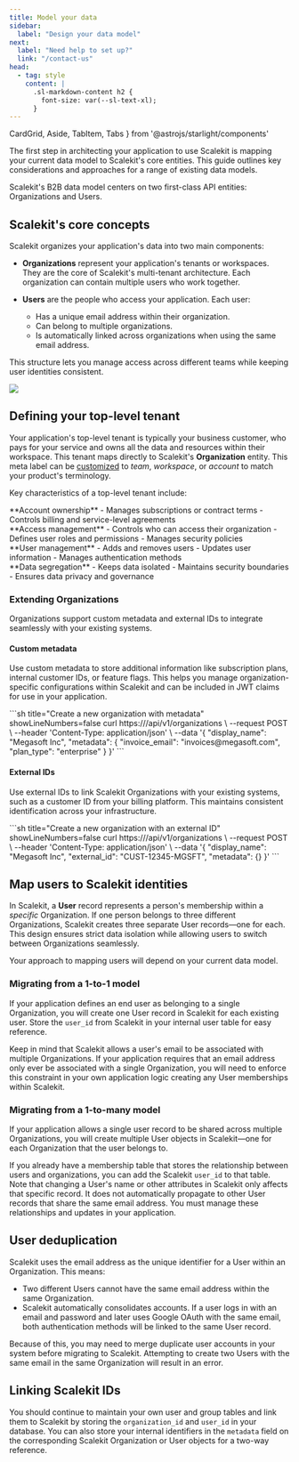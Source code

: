 ```yaml
---
title: Model your data
sidebar:
  label: "Design your data model"
next:
  label: "Need help to set up?"
  link: "/contact-us"
head:
  - tag: style
    content: |
      .sl-markdown-content h2 {
        font-size: var(--sl-text-xl);
      }
---
```


  CardGrid, Aside, TabItem, Tabs
 } from '@astrojs/starlight/components'

The first step in architecting your application to use Scalekit is mapping your current data model to Scalekit's core entities. This guide outlines key considerations and approaches for a range of existing data models.

Scalekit's B2B data model centers on two first-class API entities: Organizations and Users.

## Scalekit's core concepts

Scalekit organizes your application's data into two main components:

- **Organizations** represent your application's tenants or workspaces. They are the core of Scalekit's multi-tenant architecture. Each organization can contain multiple users who work together.

- **Users** are the people who access your application. Each user:
  - Has a unique email address within their organization.
  - Can belong to multiple organizations.
  - Is automatically linked across organizations when using the same email address.

This structure lets you manage access across different teams while keeping user identities consistent.

![](@/assets/docs/fsa/model-your-data/1-v.png)

## Defining your top-level tenant

Your application's top-level tenant is typically your business customer, who pays for your service and owns all the data and resources within their workspace. This tenant maps directly to Scalekit's **Organization** entity. This meta label can be [customized](/fsa/guides/manage-organization/) to _team_, _workspace_, or _account_ to match your product's terminology.

Key characteristics of a top-level tenant include:

<CardGrid>

<div>
**Account ownership**
- Manages subscriptions or contract terms
- Controls billing and service-level agreements
</div>

<div>
**Access management**
- Controls who can access their organization
- Defines user roles and permissions
- Manages security policies
</div>

<div>
**User management**
- Adds and removes users
- Updates user information
- Manages authentication methods
</div>

<div>
**Data segregation**
- Keeps data isolated
- Maintains security boundaries
- Ensures data privacy and governance
</div>

</CardGrid>


### Extending Organizations

Organizations support custom metadata and external IDs to integrate seamlessly with your existing systems.

#### Custom metadata

Use custom metadata to store additional information like subscription plans, internal customer IDs, or feature flags. This helps you manage organization-specific configurations within Scalekit and can be included in JWT claims for use in your application.

<Tabs>
<TabItem label='Metadata'>
```sh title="Create a new organization with metadata" showLineNumbers=false
curl https://<SCALEKIT_ENVIRONMENT_URL>/api/v1/organizations \
  --request POST \
  --header 'Content-Type: application/json' \
  --data '{
  "display_name": "Megasoft Inc",
  "metadata": {
    "invoice_email": "invoices@megasoft.com",
    "plan_type": "enterprise"
  }
}'
```
</TabItem>
</Tabs>

#### External IDs
Use external IDs to link Scalekit Organizations with your existing systems, such as a customer ID from your billing platform. This maintains consistent identification across your infrastructure.

<Tabs>
<TabItem label='External IDs'>
```sh title="Create a new organization with an external ID" showLineNumbers=false
curl https://<SCALEKIT_ENVIRONMENT_URL>/api/v1/organizations \
  --request POST \
  --header 'Content-Type: application/json' \
  --data '{
  "display_name": "Megasoft Inc",
  "external_id": "CUST-12345-MGSFT",
  "metadata": {}
}'
```
</TabItem>
</Tabs>

## Map users to Scalekit identities

In Scalekit, a **User** record represents a person's membership within a *specific* Organization. If one person belongs to three different Organizations, Scalekit creates three separate User records—one for each. This design ensures strict data isolation while allowing users to switch between Organizations seamlessly.

Your approach to mapping users will depend on your current data model.

### Migrating from a 1-to-1 model

If your application defines an end user as belonging to a single Organization, you will create one User record in Scalekit for each existing user. Store the `user_id` from Scalekit in your internal user table for easy reference.

Keep in mind that Scalekit allows a user's email to be associated with multiple Organizations. If your application requires that an email address only ever be associated with a single Organization, you will need to enforce this constraint in your own application logic creating any User memberships within Scalekit.

### Migrating from a 1-to-many model

If your application allows a single user record to be shared across multiple Organizations, you will create multiple User objects in Scalekit—one for each Organization that the user belongs to.

If you already have a membership table that stores the relationship between users and organizations, you can add the Scalekit `user_id` to that table. Note that changing a User's name or other attributes in Scalekit only affects that specific record. It does not automatically propagate to other User records that share the same email address. You must manage these relationships and updates in your application.


## User deduplication

Scalekit uses the email address as the unique identifier for a User within an Organization. This means:
- Two different Users cannot have the same email address within the same Organization.
- Scalekit automatically consolidates accounts. If a user logs in with an email and password and later uses Google OAuth with the same email, both authentication methods will be linked to the same User record.

Because of this, you may need to merge duplicate user accounts in your system before migrating to Scalekit. Attempting to create two Users with the same email in the same Organization will result in an error.

## Linking Scalekit IDs

You should continue to maintain your own user and group tables and link them to Scalekit by storing the `organization_id` and `user_id` in your database. You can also store your internal identifiers in the `metadata` field on the corresponding Scalekit Organization or User objects for a two-way reference.

